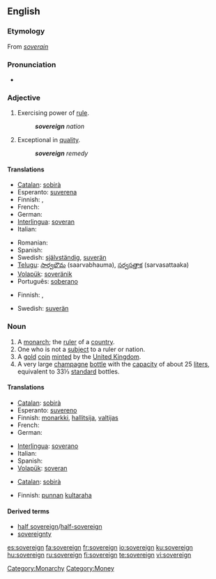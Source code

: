 {{wikipedia}}
==English==

===Etymology===
From {{OF.}} ''[[soverain]]''

===Pronunciation===
* {{audio|en-us-sovereign.ogg|Audio (US)}}

===Adjective===
{{en-adj-more}}

# Exercising power of [[rule]].
#: '''''sovereign''' nation''
# Exceptional in [[quality]].
#: '''''sovereign''' remedy''

====Translations====
{{trans-top|exercising power of rule}}
* [[Catalan]]: [[sobirà]]
* Esperanto: [[suverena]]
* Finnish: {{t+|fi|itsenäinen}}, {{t-|fi|suvereeni}}
* French: {{t+|fr|souverain}}
* German: {{t-|de|souverän}}
* [[Interlingua]]: [[soveran]]
* Italian: {{t+|it|sovrano}}
{{trans-mid}}
* Romanian: {{t-|ro|suveran}}
* Spanish: {{t+|es|soberano}}
* Swedish: [[självständig]], [[suverän]]
* [[Telugu]]: [[సార్వభౌమ]] (saarvabhauma), [[సర్వసత్తాక]] (sarvasattaaka)
* [[Volapük]]: [[soveränik]]
* Português: [[soberano]]
{{trans-bottom}}

{{trans-top|exceptional in quality}}
* Finnish: {{t+|fi|erinomainen}}, {{t-|fi|suvereeni}}
{{trans-mid}}
* Swedish: [[suverän]]
{{trans-bottom}}

===Noun===
{{en-noun}}

# A [[monarch]]; the [[ruler]] of a [[country]].
# One who is not a [[subject]] to a ruler or nation.
# A [[gold]] [[coin]] [[mint]]ed by the [[United Kingdom]].
# A very large [[champagne]] [[bottle]] with the [[capacity]] of about 25 [[liter]]s, equivalent to 33⅓ [[standard]] bottles.

====Translations====
{{trans-top|monarch}}
* [[Catalan]]: [[sobirà]] {{m}}
* Esperanto: [[suvereno]]
* Finnish: [[monarkki]], [[hallitsija]], [[valtijas]]
* French: {{t+|fr|souverain|m}}
* German: {{t+|de|Souverän}}
{{trans-mid}}
* [[Interlingua]]: [[soverano]]
* Italian: {{t+|it|sovrano}}
* Spanish: {{t+|es|soberano}}
* [[Volapük]]: [[soveran]]
{{trans-bottom}}

{{trans-top|coin}}
* [[Catalan]]: [[sobirà]] {{m}}
{{trans-mid}}
* Finnish: [[punta|punnan]] [[kultaraha]]
{{trans-bottom}}

====Derived terms====
* [[half sovereign]]/[[half-sovereign]]
* [[sovereignty]]

[[Category:Monarchy]]
[[Category:Money]]

[[es:sovereign]]
[[fa:sovereign]]
[[fr:sovereign]]
[[io:sovereign]]
[[ku:sovereign]]
[[hu:sovereign]]
[[ru:sovereign]]
[[fi:sovereign]]
[[te:sovereign]]
[[vi:sovereign]]